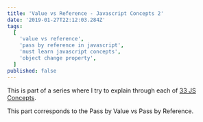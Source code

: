 ```yaml
---
title: 'Value vs Reference - Javascript Concepts 2'
date: '2019-01-27T22:12:03.284Z'
tags:
  [
    'value vs reference',
    'pass by reference in javascript',
    'must learn javascript concepts',
    'object change property',
  ]
published: false
---
```



This is part of a series where I try to explain through each of [33 JS Concepts](https://github.com/leonardomso/33-js-concepts).

This part corresponds to the Pass by Value vs Pass by Reference.


